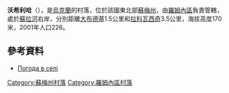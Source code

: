 {{coord|50|49|7|N|33|38|3|E|scale:100000|display=title}}

'''沃希利哈'''（{{lang-uk|Вощилиха}}），是[[烏克蘭|烏克蘭]]的村落，位於該國東北部[[蘇梅州|蘇梅州]]，由[[羅姆內區|羅姆內區]]負責管轄，處於[[蘇拉河_(第聶伯河支流)|蘇拉河]]右岸，分別距離[[大布德基_(羅姆內區)|大布德基]]1.5公里和[[拉科瓦西奇|拉科瓦西奇]]3.5公里，海拔高度170米，2001年人口226。

==參考資料==
*[http://weather.in.ua/ua/symskaja/4692 Погода в селі ] {{Wayback|url=http://weather.in.ua/ua/symskaja/4692 |date=20160305191918 }}

{{DEFAULTSORT:Вощилиха}}
[[Category:蘇梅州村落|Category:蘇梅州村落]]
[[Category:羅姆內區村落|Category:羅姆內區村落]]


{{Sumy-geo-stub}}